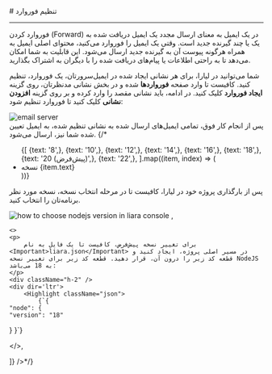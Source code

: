 

<Layout>
<Head>
<title>مستندات تنظیم فوروارد در ایمیل سرور - لیارا</title>
<meta property="og:title" content="مستندات خدمات رایانش ابری لیارا" />
<meta property="og:description" content="مستندات تنظیم فوروارد در ایمیل‌سرور"  />
<meta property="og:image" content="https://media.liara.ir/logos/liara-poster.jpg" />
</Head>
# تنظیم فوروارد
<hr className="mb-2" />

فوروارد کردن (Forward) در یک ایمیل به معنای ارسال مجدد یک ایمیل دریافت شده به یک یا چند گیرنده جدید است. وقتی یک ایمیل را فوروارد می‌کنید، محتوای اصلی ایمیل به همراه هرگونه پیوست آن به گیرنده جدید ارسال می‌شود. این قابلیت به شما امکان می‌دهد تا به راحتی اطلاعات یا پیام‌های دریافت شده را با دیگران به اشتراک بگذارید.
<div className="h-4" />

شما می‌توانید در لیارا، برای هر نشانی ایجاد شده در ایمیل‌سرورتان، یک فوروارد، تنظیم کنید.
کافیست تا وارد صفحه **فورواردها** شده و در بخش نشانی مدنظرتان، روی گزینه **ایجاد فوروارد** کلیک کنید. 
در ادامه، باید نشانی مقصد را وارد کرده و بر روی گزینه **افزودن نشانی** کلیک کنید تا فوروارد تنظیم شود:

<div className="h-4" />
<img src="https://media.liara.ir/docs/set-forward-for-email.gif" alt="email server" />
<div className="h-4" />
پس از انجام کار فوق، تمامی ایمیل‌های ارسال شده به نشانی تنظیم شده، به ایمیل تعیین شده شما نیز، ارسال می‌شود.
{/* <ul className="pr-4">
  {[
    {text: '8',},
    {text: '10',},
    {text: '12',},
    {text: '14',},
    {text: '16',},
    {text: '18',},
    {text: '20 (پیش‌فرض)',},
    {text: '22',},
  ].map((item, index) => (
    <li
      key={index}
      style={{
        textDecorationColor: "#9ca3af"
      }}
    >
        نسخه {item.text}
    </li>
  ))}
</ul>

<Section id="change-default-version" title="تغییر نسخه پیش‌فرض" />
<Tabs 
    tabs={["Liara Console", "Liara CLI"]} 
    content={[
    <>
    <p>پس از بارگذاری پروژه خود در لیارا، کافیست تا در مرحله انتخاب نسخه، نسخه مورد نظر برنامه‌تان را انتخاب کنید.</p>
    <img src="https://media.liara.ir/docs/choose-nodejs-version.png" alt="how to choose nodejs version in liara console" />
    </>,

    <>
    <p>
        برای تغییر نسخه پیش‌فرض، کافیست تا یک فایل به نام <Important>liara.json</Important> در مسیر اصلی پروژه، ایجاد کنید و قطعه کد زیر را درون آن، قرار دهید. قطعه کد زیر برای تغییر نسخه NodeJS به 18 می‌باشد:
    </p>
    <div className="h-2" />
    <div dir='ltr'>
        <Highlight className="json">
            {`{
    "node": {
    "version": "18"
  }
}`}
        </Highlight>
    </div>
    <div className="h-2" />
    </>,

]} 
/>*/}

</Layout>